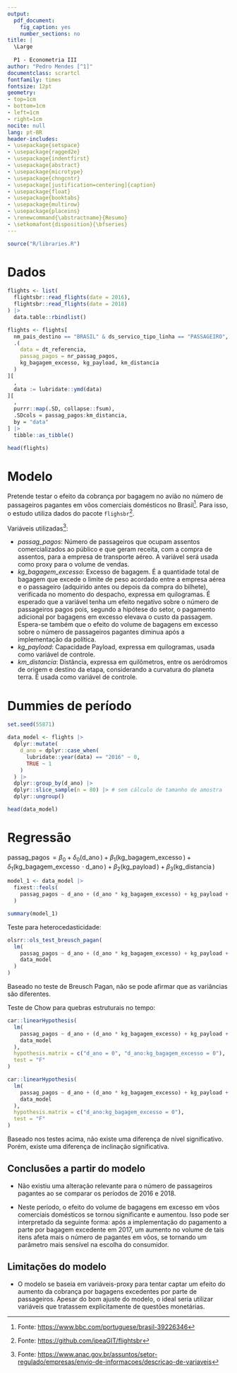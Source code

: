 ```yaml
---
output:   
  pdf_document:
    fig_caption: yes
    number_sections: no
title: |
  \Large
  
  P1 - Econometria III
author: "Pedro Mendes [^1]"
documentclass: scrartcl
fontfamily: times
fontsize: 12pt
geometry:
- top=1cm
- bottom=1cm
- left=1cm
- right=1cm
nocite: null
lang: pt-BR
header-includes:
- \usepackage{setspace}
- \usepackage{ragged2e}
- \usepackage{indentfirst}
- \usepackage{abstract}
- \usepackage{microtype}
- \usepackage{chngcntr}
- \usepackage[justification=centering]{caption}
- \usepackage{float}
- \usepackage{booktabs}
- \usepackage{multirow}
- \usepackage{placeins}
- \renewcommand{\abstractname}{Resumo}
- \setkomafont{disposition}{\bfseries}
---
```


<!-- Parágrafos e espaçamento --->

```{=tex}
\onehalfspacing
\justifying
\setlength{\parindent}{0cm}
\setlength{\parskip}{0.1cm}
\FloatBarrier
```
```r
source("R/libraries.R")
```

# Dados

\footnotesize

```r
flights <- list(
  flightsbr::read_flights(date = 2016),
  flightsbr::read_flights(date = 2018)
) |>
  data.table::rbindlist()

flights <- flights[
  nm_pais_destino == "BRASIL" & ds_servico_tipo_linha == "PASSAGEIRO",
  .(
    data = dt_referencia,
    passag_pagos = nr_passag_pagos,
    kg_bagagem_excesso, kg_payload, km_distancia
  )
][
  ,
  data := lubridate::ymd(data)
][
  ,
  purrr::map(.SD, collapse::fsum),
  .SDcols = passag_pagos:km_distancia,
  by = "data"
] |>
  tibble::as_tibble()

head(flights)
```

\normalsize

# Modelo

Pretende testar o efeito da cobrança por bagagem no avião no número de passageiros pagantes em vôos comerciais domésticos no Brasil[^1]. Para isso, o estudo utiliza dados do pacote `flighsbr`[^2].

[^1]: Fonte: <https://www.bbc.com/portuguese/brasil-39226346>

[^2]: Fonte: <https://github.com/ipeaGIT/flightsbr>

Variáveis utilizadas[^3]:

[^3]: Fonte: <https://www.anac.gov.br/assuntos/setor-regulado/empresas/envio-de-informacoes/descricao-de-variaveis>

-   *passag_pagos*: Número de passageiros que ocupam assentos comercializados ao público e que geram receita, com a compra de assentos, para a empresa de transporte aéreo. A variável será usada como proxy para o volume de vendas.
-   *kg_bagagem_excesso*: Excesso de bagagem. É a quantidade total de bagagem que excede o limite de peso acordado entre a empresa aérea e o passageiro (adquirido antes ou depois da compra do bilhete), verificada no momento do despacho, expressa em quilogramas. É esperado que a variável tenha um efeito negativo sobre o número de passageiros pagos pois, segundo a hipótese do setor, o pagamento adicional por bagagens em excesso elevava o custo da passagem. Espera-se também que o efeito do volume de bagagens em excesso sobre o número de passageiros pagantes diminua após a implementação da política.
-   *kg_payload*: Capacidade Payload, expressa em quilogramas, usada como variável de controle.
-   *km_distancia*: Distância, expressa em quilômetros, entre os aeródromos de origem e destino da etapa, considerando a curvatura do planeta terra. É usada como variável de controle.

# Dummies de período

\footnotesize

```r
set.seed(55871)

data_model <- flights |>
  dplyr::mutate(
    d_ano = dplyr::case_when(
      lubridate::year(data) == "2016" ~ 0,
      TRUE ~ 1
    )
  ) |>
  dplyr::group_by(d_ano) |>
  dplyr::slice_sample(n = 80) |> # sem cálculo de tamanho de amostra
  dplyr::ungroup()

head(data_model)
```

\normalsize

# Regressão

$\operatorname{passag\_pagos} = \beta_0 + \delta_0(\operatorname{d\_ano}) + \beta_1(\operatorname{kg\_bagagem\_excesso})+\delta_1(\operatorname{kg\_bagagem\_excesso} \cdot \operatorname{d\_ano}) + \beta_{2}(\operatorname{kg\_payload}) + \beta_{3}(\operatorname{kg\_distancia})$

\footnotesize

```r
model_1 <- data_model |>
  fixest::feols(
    passag_pagos ~ d_ano + (d_ano * kg_bagagem_excesso) + kg_payload + km_distancia
  )

summary(model_1)
```

\normalsize

Teste para heterocedasticidade:

\footnotesize

```r
olsrr::ols_test_breusch_pagan(
  lm(
    passag_pagos ~ d_ano + (d_ano * kg_bagagem_excesso) + kg_payload + km_distancia,
    data_model
  )
)
```

\normalsize

Baseado no teste de Breusch Pagan, não se pode afirmar que as variâncias são diferentes.

Teste de Chow para quebras estruturais no tempo:

\footnotesize

```r
car::linearHypothesis(
  lm(
    passag_pagos ~ d_ano + (d_ano * kg_bagagem_excesso) + kg_payload + km_distancia,
    data_model
  ),
  hypothesis.matrix = c("d_ano = 0", "d_ano:kg_bagagem_excesso = 0"),
  test = "F"
)

car::linearHypothesis(
  lm(
    passag_pagos ~ d_ano + (d_ano * kg_bagagem_excesso) + kg_payload + km_distancia,
    data_model
  ),
  hypothesis.matrix = c("d_ano:kg_bagagem_excesso = 0"),
  test = "F"
)
```

\normalsize

Baseado nos testes acima, não existe uma diferença de nível significativo. Porém, existe uma diferença de inclinação significativa.

## Conclusões a partir do modelo

-   Não existiu uma alteração relevante para o número de passageiros pagantes ao se comparar os períodos de 2016 e 2018.

-   Neste período, o efeito do volume de bagagens em excesso em vôos comerciais domésticos se tornou significante e aumentou. Isso pode ser interpretado da seguinte forma: após a implementação do pagamento a parte por bagagem excedente em 2017, um aumento no volume de tais itens afeta mais o número de pagantes em vôos, se tornando um parâmetro mais sensível na escolha do consumidor.

## Limitações do modelo

-   O modelo se baseia em variáveis-proxy para tentar captar um efeito do aumento da cobrança por bagagens excedentes por parte de passageiros. Apesar do bom ajuste do modelo, o ideal seria utilizar variáveis que tratassem explicitamente de questões monetárias.
